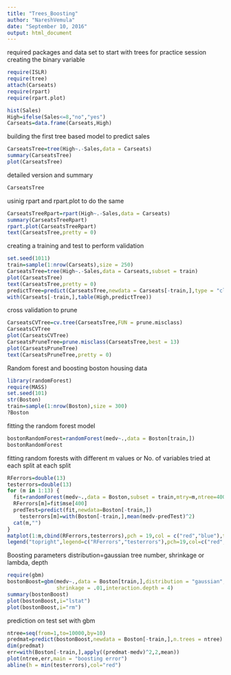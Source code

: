 ```yaml
---
title: "Trees_Boosting"
author: "NareshVemula"
date: "September 10, 2016"
output: html_document
---
```

required packages and data set to start with  trees for practice session
creating the binary variable
```r
require(ISLR)
require(tree)
attach(Carseats)
require(rpart)
require(rpart.plot)

hist(Sales)
High=ifelse(Sales<=8,"no","yes")
Carseats=data.frame(Carseats,High)
```
building the first tree based model to predict sales
```r
CarseatsTree=tree(High~.-Sales,data = Carseats)
summary(CarseatsTree)
plot(CarseatsTree)
```
detailed version and summary
```r
CarseatsTree
```
usinig rpart and rpart.plot to do the same
```r
CarseatsTreeRpart=rpart(High~.-Sales,data = Carseats)
summary(CarseatsTreeRpart)
rpart.plot(CarseatsTreeRpart)
text(CarseatsTree,pretty = 0)
```
creating a training and test to perform validation
```r
set.seed(1011)
train=sample(1:nrow(Carseats),size = 250)
CarseatsTree=tree(High~.-Sales,data = Carseats,subset = train)
plot(CarseatsTree)
text(CarseatsTree,pretty = 0)
predictTree=predict(CarseatsTree,newdata = Carseats[-train,],type = "class")
with(Carseats[-train,],table(High,predictTree))
```
cross validation to prune
```r
CarseatsCVTree=cv.tree(CarseatsTree,FUN = prune.misclass)
CarseatsCVTree
plot(CarseatsCVTree)
CarseatsPruneTree=prune.misclass(CarseatsTree,best = 13)
plot(CarseatsPruneTree)
text(CarseatsPruneTree,pretty = 0)
```
Random forest and boosting
boston housing data
```r
library(randomForest)
require(MASS)
set.seed(101)
str(Boston)
train=sample(1:nrow(Boston),size = 300)
?Boston
```
fitting the random forest model
```r
bostonRandomForest=randomForest(medv~.,data = Boston[train,])
bostonRandomForest
```
fitting random forests with different m values or 
No. of variables tried at each split at each split
```r
RFerrors=double(13)
testerrors=double(13)
for (m in 1:13) {
  fit=randomForest(medv~.,data = Boston,subset = train,mtry=m,ntree=400)
  RFerrors[m]=fit$mse[400]
  predTest=predict(fit,newdata=Boston[-train,])
    testerrors[m]=with(Boston[-train,],mean(medv-predTest)^2)
  cat(m,"")
}
matplot(1:m,cbind(RFerrors,testerrors),pch = 19,col = c("red","blue"),type = "b",ylab = "MSE")
legend("topright",legend=c("RFerrors","testerrors"),pch=19,col=c("red","blu"))
```
Boosting
parameters  distribution=gaussian
tree number, shrinkage or lambda, depth
```r
require(gbm)
bostonBoost=gbm(medv~.,data = Boston[train,],distribution = "gaussian",n.trees = 10000,
                shrinkage = .01,interaction.depth = 4)
summary(bostonBoost)
plot(bostonBoost,i="lstat")
plot(bostonBoost,i="rm")
```
prediction on test set with gbm
```r
ntree=seq(from=1,to=10000,by=10)
predmat=predict(bostonBoost,newdata = Boston[-train,],n.trees = ntree)
dim(predmat)
err=with(Boston[-train,],apply((predmat-medv)^2,2,mean))
plot(ntree,err,main = "boosting error")
abline(h = min(testerrors),col="red")
```